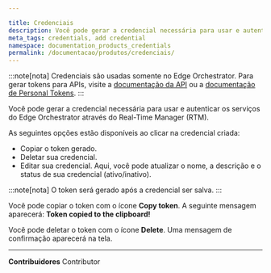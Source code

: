```yaml
---

title: Credenciais
description: Você pode gerar a credencial necessária para usar e autenticar os serviços do Edge Orchestrator.
meta_tags: credentials, add credential
namespace: documentation_products_credentials
permalink: /documentacao/produtos/credenciais/
---
```


:::note[nota]
Credenciais são usadas somente no Edge Orchestrator. Para gerar tokens para APIs, visite a [documentação da API](https://api.azion.com/) ou a [documentação de Personal Tokens](/pt-br/documentacao/produtos/gestao-de-contas/personal-tokens/).
:::

Você pode gerar a credencial necessária para usar e autenticar os serviços do Edge Orchestrator através do Real-Time Manager (RTM).

As seguintes opções estão disponíveis ao clicar na credencial criada:

- Copiar o token gerado.
- Deletar sua credencial.
- Editar sua credencial. Aqui, você pode atualizar o nome, a descrição e o status de sua credencial (ativo/inativo).

:::note[nota]
O token será gerado após a credencial ser salva.
:::

Você pode copiar o token com o ícone **Copy token**. A seguinte mensagem aparecerá: **Token copied to the clipboard!**

Você pode deletar o token com o ícone **Delete**. Uma mensagem de confirmação aparecerá na tela.



---


**Contribuidores** <ContributorList>Contributor</ContributorList>
